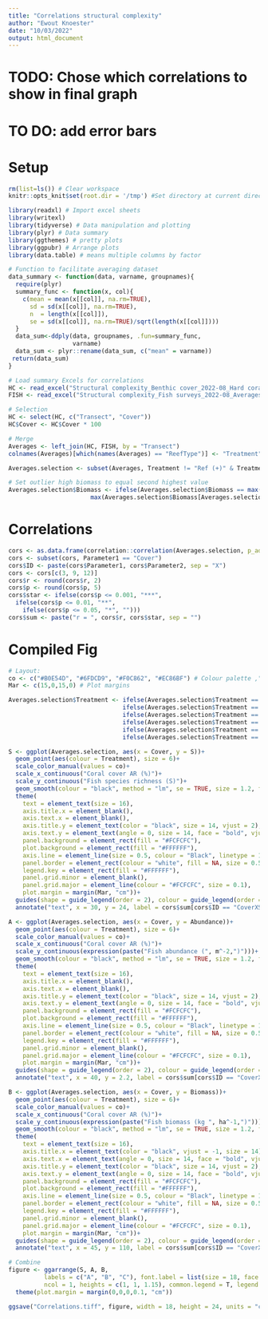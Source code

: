 ```yaml
---
title: "Correlations structural complexity"
author: "Ewout Knoester"
date: "10/03/2022"
output: html_document
---
```


# TODO: Chose which correlations to show in final graph
# TO DO: add error bars

# Setup
```r

rm(list=ls()) # Clear workspace
knitr::opts_knit$set(root.dir = '/tmp') #Set directory at current directory for all subsequent chunks

library(readxl) # Import excel sheets
library(writexl)
library(tidyverse) # Data manipulation and plotting
library(plyr) # Data summary
library(ggthemes) # pretty plots
library(ggpubr) # Arrange plots
library(data.table) # means multiple columns by factor

# Function to facilitate averaging dataset
data_summary <- function(data, varname, groupnames){
  require(plyr)
  summary_func <- function(x, col){
    c(mean = mean(x[[col]], na.rm=TRUE),
      sd = sd(x[[col]], na.rm=TRUE),
      n  = length(x[[col]]),
      se = sd(x[[col]], na.rm=TRUE)/sqrt(length(x[[col]])))
  }
  data_sum<-ddply(data, groupnames, .fun=summary_func,
                  varname)
  data_sum <- plyr::rename(data_sum, c("mean" = varname))
 return(data_sum)
}
```





```r

# Load summary Excels for correlations
HC <- read_excel("Structural complexity_Benthic cover_2022-08_Hard coral per patch.xlsx")
FISH <- read_excel("Structural complexity_Fish surveys_2022-08_Averages per patch.xlsx")

# Selection
HC <- select(HC, c("Transect", "Cover"))
HC$Cover <- HC$Cover * 100

# Merge
Averages <- left_join(HC, FISH, by = "Transect")
colnames(Averages)[which(names(Averages) == "ReefType")] <- "Treatment"

Averages.selection <- subset(Averages, Treatment != "Ref (+)" & Treatment != "Ref (-)")

# Set outlier high biomass to equal second highest value
Averages.selection$Biomass <- ifelse(Averages.selection$Biomass == max(Averages.selection$Biomass), 
                       max(Averages.selection$Biomass[Averages.selection$Biomass != max(Averages.selection$Biomass)]), Averages.selection$Biomass)

```

# Correlations
```r

cors <- as.data.frame(correlation::correlation(Averages.selection, p_adjust = "none"))
cors <- subset(cors, Parameter1 == "Cover")
cors$ID <- paste(cors$Parameter1, cors$Parameter2, sep = "X")
cors <- cors[c(3, 9, 12)]
cors$r <- round(cors$r, 2)
cors$p <- round(cors$p, 5)
cors$star <- ifelse(cors$p <= 0.001, "***",
  ifelse(cors$p <= 0.01, "**", 
    ifelse(cors$p <= 0.05, "*", "")))
cors$sum <- paste("r = ", cors$r, cors$star, sep = "")

```

# Compiled Fig
```r
# Layout:
co <- c("#B0E54D", "#6FDCD9", "#F0C862", "#EC86BF") # Colour palette ,"#D04E08", "#0673B0"
Mar <- c(15,0,15,0) # Plot margins

Averages.selection$Treatment <- ifelse(Averages.selection$Treatment == "BRU", "Bottle",
                                ifelse(Averages.selection$Treatment == "Cage", "Cage",       
                                ifelse(Averages.selection$Treatment == "Cake", "Cake",       
                                ifelse(Averages.selection$Treatment == "Comp", "Compound",       
                                ifelse(Averages.selection$Treatment == "Ref (-)", "Control",       
                                ifelse(Averages.selection$Treatment == "Ref (+)", "Reference", "Other"))))))

S <- ggplot(Averages.selection, aes(x = Cover, y = S))+
  geom_point(aes(colour = Treatment), size = 6)+
  scale_color_manual(values = co)+
  scale_x_continuous("Coral cover AR (%)")+
  scale_y_continuous("Fish species richness (S)")+
  geom_smooth(colour = "black", method = "lm", se = TRUE, size = 1.2, fullrange = TRUE)+ 
  theme(
    text = element_text(size = 16),
    axis.title.x = element_blank(),
    axis.text.x = element_blank(),
    axis.title.y = element_text(color = "black", size = 14, vjust = 2),
    axis.text.y = element_text(angle = 0, size = 14, face = "bold", vjust=0),
    panel.background = element_rect(fill = "#FCFCFC"),
    plot.background = element_rect(fill = "#FFFFFF"),
    axis.line = element_line(size = 0.5, colour = "Black", linetype = 1),
    panel.border = element_rect(colour = "white", fill = NA, size = 0.5),
    legend.key = element_rect(fill = "#FFFFFF"),
    panel.grid.minor = element_blank(),
    panel.grid.major = element_line(colour = "#FCFCFC", size = 0.1),
    plot.margin = margin(Mar, "cm"))+
  guides(shape = guide_legend(order = 2), colour = guide_legend(order = 1))+
  annotate("text", x = 30, y = 24, label = cors$sum[cors$ID == "CoverXS"], size = 5)

A <- ggplot(Averages.selection, aes(x = Cover, y = Abundance))+
  geom_point(aes(colour = Treatment), size = 6)+
  scale_color_manual(values = co)+
  scale_x_continuous("Coral cover AR (%)")+
  scale_y_continuous(expression(paste("Fish abundance (", m^-2,")")))+
  geom_smooth(colour = "black", method = "lm", se = TRUE, size = 1.2, fullrange = TRUE)+ 
  theme(
    text = element_text(size = 16),
    axis.title.x = element_blank(),
    axis.text.x = element_blank(),
    axis.title.y = element_text(color = "black", size = 14, vjust = 2),
    axis.text.y = element_text(angle = 0, size = 14, face = "bold", vjust=0),
    panel.background = element_rect(fill = "#FCFCFC"),
    plot.background = element_rect(fill = "#FFFFFF"),
    axis.line = element_line(size = 0.5, colour = "Black", linetype = 1),
    panel.border = element_rect(colour = "white", fill = NA, size = 0.5),
    legend.key = element_rect(fill = "#FFFFFF"),
    panel.grid.minor = element_blank(),
    panel.grid.major = element_line(colour = "#FCFCFC", size = 0.1),
    plot.margin = margin(Mar, "cm"))+
  guides(shape = guide_legend(order = 2), colour = guide_legend(order = 1))+
  annotate("text", x = 40, y = 2.2, label = cors$sum[cors$ID == "CoverXAbundance"], size = 5)

B <- ggplot(Averages.selection, aes(x = Cover, y = Biomass))+
  geom_point(aes(colour = Treatment), size = 6)+
  scale_color_manual(values = co)+
  scale_x_continuous("Coral cover AR (%)")+
  scale_y_continuous(expression(paste("Fish biomass (kg ", ha^-1,")")))+
  geom_smooth(colour = "black", method = "lm", se = TRUE, size = 1.2, fullrange = TRUE)+ 
  theme(
    text = element_text(size = 16),
    axis.title.x = element_text(color = "black", vjust = -1, size = 14),
    axis.text.x = element_text(angle = 0, size = 14, face = "bold", vjust = 0),
    axis.title.y = element_text(color = "black", size = 14, vjust = 2),
    axis.text.y = element_text(angle = 0, size = 14, face = "bold", vjust=0),
    panel.background = element_rect(fill = "#FCFCFC"),
    plot.background = element_rect(fill = "#FFFFFF"),
    axis.line = element_line(size = 0.5, colour = "Black", linetype = 1),
    panel.border = element_rect(colour = "white", fill = NA, size = 0.5),
    legend.key = element_rect(fill = "#FFFFFF"),
    panel.grid.minor = element_blank(),
    panel.grid.major = element_line(colour = "#FCFCFC", size = 0.1),
    plot.margin = margin(Mar, "cm"))+
  guides(shape = guide_legend(order = 2), colour = guide_legend(order = 1))+
  annotate("text", x = 45, y = 110, label = cors$sum[cors$ID == "CoverXBiomass"], size = 5)

# Combine
figure <- ggarrange(S, A, B, 
          labels = c("A", "B", "C"), font.label = list(size = 18, face = "bold"), vjust = 3, hjust = -4.5,
          ncol = 1, heights = c(1, 1, 1.15), common.legend = T, legend = "top", align = "v")+
  theme(plot.margin = margin(0,0,0,0.1, "cm"))

ggsave("Correlations.tiff", figure, width = 18, height = 24, units = "cm", dpi=1200, compression = "lzw")


```




